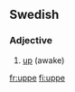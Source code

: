 ==Swedish==

===Adjective===
{{infl|sv|adjective}}

# [[up]] (awake)

{{tbot entry|Swedish|up|2007|November}}

[[fr:uppe]]
[[fi:uppe]]